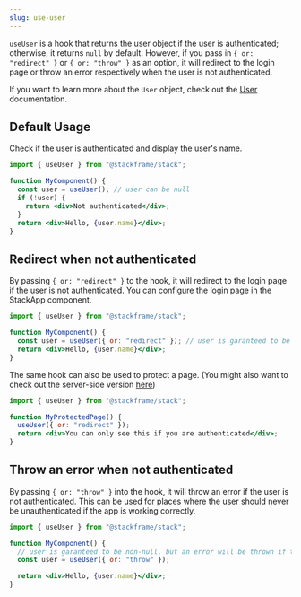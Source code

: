 ```yaml
---
slug: use-user
---
```


`useUser` is a hook that returns the user object if the user is authenticated; otherwise, it returns `null` by default. However, if you pass in `{ or: "redirect" }` or `{ or: "throw" }` as an option, it will redirect to the login page or throw an error respectively when the user is not authenticated.

If you want to learn more about the `User` object, check out the [User](./current-user.mdx) documentation.

## Default Usage

Check if the user is authenticated and display the user's name.
```jsx
import { useUser } from "@stackframe/stack";

function MyComponent() {
  const user = useUser(); // user can be null
  if (!user) {
    return <div>Not authenticated</div>;
  }
  return <div>Hello, {user.name}</div>;
}
```

## Redirect when not authenticated
By passing `{ or: "redirect" }` to the hook, it will redirect to the login page if the user is not authenticated. You can configure the login page in the StackApp component.
```jsx
import { useUser } from "@stackframe/stack";

function MyComponent() {
  const user = useUser({ or: "redirect" }); // user is garanteed to be non-null
  return <div>Hello, {user.name}</div>;
}
```

The same hook can also be used to protect a page. (You might also want to check out the server-side version [here](../getting-started/users.mdx))
```jsx
import { useUser } from "@stackframe/stack";

function MyProtectedPage() {
  useUser({ or: "redirect" });
  return <div>You can only see this if you are authenticated</div>;
}
```

## Throw an error when not authenticated

By passing `{ or: "throw" }` into the hook, it will throw an error if the user is not authenticated. This can be used for places where the user should never be unauthenticated if the app is working correctly.
```jsx
import { useUser } from "@stackframe/stack";

function MyComponent() {
  // user is garanteed to be non-null, but an error will be thrown if the user is not authenticated
  const user = useUser({ or: "throw" }); 

  return <div>Hello, {user.name}</div>;
}
